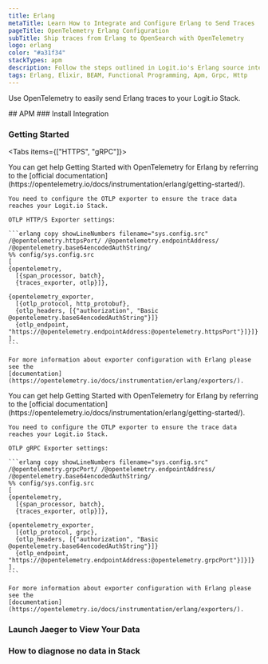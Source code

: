 ```yaml
---
title: Erlang
metaTitle: Learn How to Integrate and Configure Erlang to Send Traces
pageTitle: OpenTelemetry Erlang Configuration
subTitle: Ship traces from Erlang to OpenSearch with OpenTelemetry
logo: erlang
color: "#a31f34"
stackTypes: apm
description: Follow the steps outlined in Logit.io's Erlang source integrations to ship traces from Erlang to OpenSearch with OpenTelemetry.
tags: Erlang, Elixir, BEAM, Functional Programming, Apm, Grpc, Http
---
```


Use OpenTelemetry to easily send Erlang traces to your Logit.io Stack.

<Steps>
  ## APM
  ### Install Integration
  <InstallIntegration/>

  ### Getting Started

  <Tabs items={["HTTPS", "gRPC"]}>
  
  <Tab>
    You can get help Getting Started with OpenTelemetry for Erlang by referring to the 
    [official documentation](https://opentelemetry.io/docs/instrumentation/erlang/getting-started/). 
    
    You need to configure the OTLP exporter to ensure the trace data reaches your Logit.io Stack.
    
    OTLP HTTP/S Exporter settings:

    ```erlang copy showLineNumbers filename="sys.config.src" /@opentelemetry.httpsPort/ /@opentelemetry.endpointAddress/ /@opentelemetry.base64encodedAuthString/
    %% config/sys.config.src
    [
    {opentelemetry,
      [{span_processor, batch},
      {traces_exporter, otlp}]},

    {opentelemetry_exporter,
      [{otlp_protocol, http_protobuf},
      {otlp_headers, [{"authorization", "Basic @opentelemetry.base64encodedAuthString"}]}
      {otlp_endpoint, "https://@opentelemetry.endpointAddress:@opentelemetry.httpsPort"}]}]}
    ].
    ```

    For more information about exporter configuration with Erlang please see the 
    [documentation](https://opentelemetry.io/docs/instrumentation/erlang/exporters/).
  </Tab>

  <Tab>
    You can get help Getting Started with OpenTelemetry for Erlang by referring to the 
    [official documentation](https://opentelemetry.io/docs/instrumentation/erlang/getting-started/). 
    
    You need to configure the OTLP exporter to ensure the trace data reaches your Logit.io Stack.
    
    OTLP gRPC Exporter settings:

    ```erlang copy showLineNumbers filename="sys.config.src" /@opentelemetry.grpcPort/ /@opentelemetry.endpointAddress/ /@opentelemetry.base64encodedAuthString/
    %% config/sys.config.src
    [
    {opentelemetry,
      [{span_processor, batch},
      {traces_exporter, otlp}]},

    {opentelemetry_exporter,
      [{otlp_protocol, grpc},
      {otlp_headers, [{"authorization", "Basic @opentelemetry.base64encodedAuthString"}]}
      {otlp_endpoint, "https://@opentelemetry.endpointAddress:@opentelemetry.grpcPort"}]}]}
    ].
    ```

    For more information about exporter configuration with Erlang please see the 
    [documentation](https://opentelemetry.io/docs/instrumentation/erlang/exporters/).
  </Tab>

  </Tabs>

  ### Launch Jaeger to View Your Data

  <LaunchVisualizer type="apm" />

  ### How to diagnose no data in Stack

  <DiagnoseNoData />
</Steps>